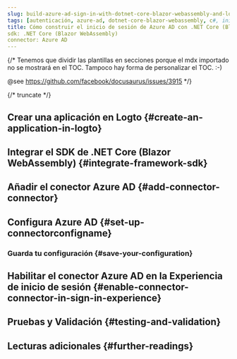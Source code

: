 ```yaml
---
slug: build-azure-ad-sign-in-with-dotnet-core-blazor-webassembly-and-logto
tags: [autenticación, azure-ad, dotnet-core-blazor-webassembly, c#, inicio-de-sesión-social, inicio-de-sesión, login]
title: Cómo construir el inicio de sesión de Azure AD con .NET Core (Blazor WebAssembly)
sdk: .NET Core (Blazor WebAssembly)
connector: Azure AD
---
```


{/*
  Tenemos que dividir las plantillas en secciones porque el mdx importado no se mostrará en el TOC.
  Tampoco hay forma de personalizar el TOC. :-)

  @see https://github.com/facebook/docusaurus/issues/3915
*/}




{/* truncate */}

<Intro connector={connector} sdk=".NET Core (Blazor WebAssembly)" link="https://learn.microsoft.com/en-us/aspnet/core/blazor/hosting-models#blazor-webassembly" />

## Crear una aplicación en Logto \{#create-an-application-in-logto}

<CreateApplication type="Single page app" framework=".NET Core (Blazor WebAssembly)" />

## Integrar el SDK de .NET Core (Blazor WebAssembly) \{#integrate-framework-sdk}

<IntegrateSdk />

## Añadir el conector Azure AD \{#add-connector-connector}

<AddSocialConnector connector={connector} framework=".NET Core (Blazor WebAssembly)" />

## Configura Azure AD \{#set-up-connectorconfigname}

<ConnectorGuide />

### Guarda tu configuración \{#save-your-configuration}

<SaveYourConfiguration connector={connector} />

## Habilitar el conector Azure AD en la Experiencia de inicio de sesión \{#enable-connector-connector-in-sign-in-experience}

<EnableSocialConnector connector={connector} />

## Pruebas y Validación \{#testing-and-validation}

<TestingAndValidation connector={connector} sdk=".NET Core (Blazor WebAssembly)" />

## Lecturas adicionales \{#further-readings}

<FurtherReadings />
